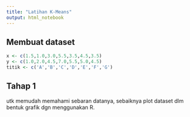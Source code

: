 ```yaml
---
title: "Latihan K-Means"
output: html_notebook
---
```


## Membuat dataset
```r
x <- c(1.5,1.0,3.0,5.5,3.5,4.5,3.5)
y <- c(1.0,2.0,4.5,7.0,5.5,5.0,4.5)
titik <- c('A','B','C','D','E','F','G')
```

## Tahap 1
utk memudah memahami sebaran datanya, sebaiknya plot dataset dlm bentuk grafik dgn menggunakan R.
```r

```



